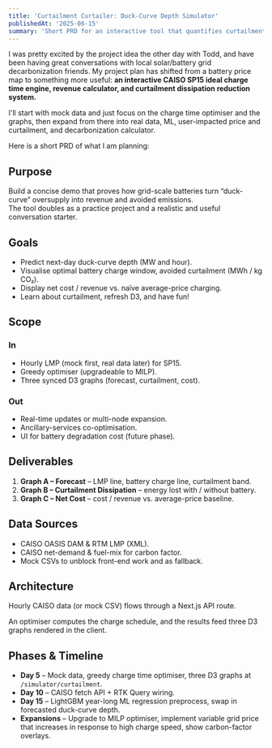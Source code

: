 ```yaml
---
title: 'Curtailment Curtailer: Duck-Curve Depth Simulator'
publishedAt: '2025-06-15'
summary: 'Short PRD for an interactive tool that quantifies curtailment, and shows battery-enabled profit & CO₂ savings per battery size.'
---
```


I was pretty excited by the project idea the other day with Todd, and have been having great conversations with local solar/battery grid decarbonization friends. My project plan has shifted from a battery price map to something more useful: **an interactive CAISO SP15 ideal charge time engine, revenue calculator, and curtailment dissipation reduction system.**

I'll start with mock data and just focus on the charge time optimiser and the graphs, then expand from there into real data, ML, user-impacted price and curtailment, and decarbonization calculator.

Here is a short PRD of what I am planning:

## Purpose

Build a concise demo that proves how grid-scale batteries turn “duck-curve” oversupply into revenue and avoided emissions.  
The tool doubles as a practice project and a realistic and useful conversation starter.

## Goals

- Predict next-day duck-curve depth (MW and hour).
- Visualise optimal battery charge window, avoided curtailment (MWh / kg CO₂).
- Display net cost / revenue vs. naïve average-price charging.
- Learn about curtailment, refresh D3, and have fun!

## Scope

### In

- Hourly LMP (mock first, real data later) for SP15.
- Greedy optimiser (upgradeable to MILP).
- Three synced D3 graphs (forecast, curtailment, cost).

### Out

- Real-time updates or multi-node expansion.
- Ancillary-services co-optimisation.
- UI for battery degradation cost (future phase).

## Deliverables

1. **Graph A – Forecast** – LMP line, battery charge line, curtailment band.
2. **Graph B – Curtailment Dissipation** – energy lost with / without battery.
3. **Graph C – Net Cost** – cost / revenue vs. average-price baseline.

## Data Sources

- CAISO OASIS DAM & RTM LMP (XML).
- CAISO net-demand & fuel-mix for carbon factor.
- Mock CSVs to unblock front-end work and as fallback.

## Architecture

Hourly CAISO data (or mock CSV) flows through a Next.js API route.

An optimiser computes the charge schedule, and the results feed three D3 graphs rendered in the client.

## Phases & Timeline

- **Day 5** – Mock data, greedy charge time optimiser, three D3 graphs at `/simulator/curtailment`.
- **Day 10** – CAISO fetch API + RTK Query wiring.
- **Day 15** – LightGBM year-long ML regression preprocess, swap in forecasted duck-curve depth.
- **Expansions** – Upgrade to MILP optimiser, implement variable grid price that increases in response to high charge speed, show carbon-factor overlays.
